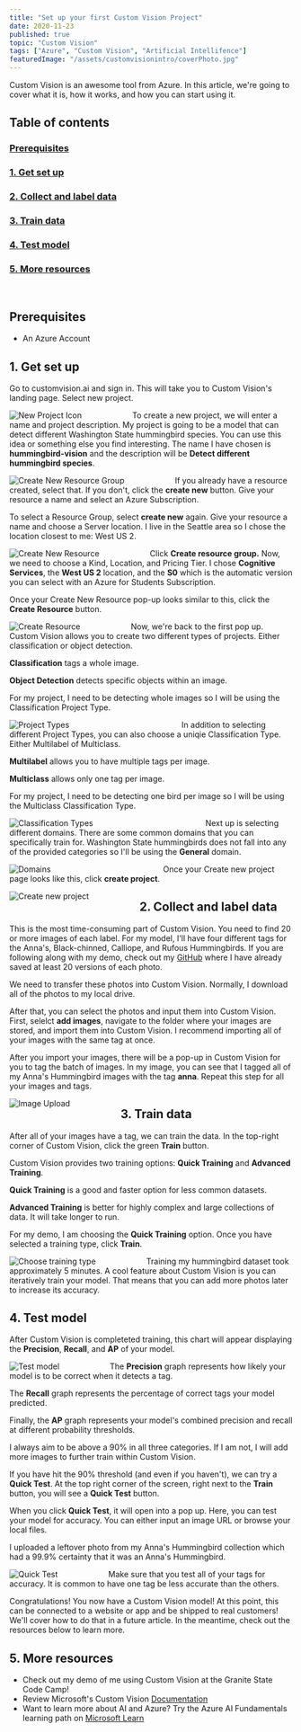 ```yaml
---
title: "Set up your first Custom Vision Project"
date: 2020-11-23
published: true
topic: "Custom Vision"
tags: ["Azure", "Custom Vision", "Artificial Intellifence"]
featuredImage: "/assets/customvisionintro/coverPhoto.jpg"
---
```


Custom Vision is an awesome tool from Azure. In this article, we're going to cover what it is, how it works, and how you can start using it.

## Table of contents

### [Prerequisites](#prerequisites)

### [1. Get set up](#setup)

### [2. Collect and label data](#label)

### [3. Train data](#train)

### [4. Test model](#test)

### [5. More resources](#resources)

<br />

## <a name='prerequisites'>Prerequisites</a>

- An Azure Account

## <a name='setup'>1. Get set up</a>

Go to customvision.ai and sign in. This will take you to Custom Vision's landing page. Select new project.

<img
  src="/assets/customvisionintro/newproject.png"
  alt="New Project Icon"
  style="float: left; margin-right: 90px;"
/>

To create a new project, we will enter a name and project description. My project is going to be a model that can detect different Washington State hummingbird species. You can use this idea or something else you find interesting. The name I have chosen is **hummingbird-vision** and the description will be **Detect different hummingbird species**.

<img
  src="/assets/customvisionintro/name.png"
  alt="Create New Resource Group"
  style="float: left; margin-right: 90px;"
/>

If you already have a resource created, select that. If you don't, click the **create new** button. Give your resource a name and select an Azure Subscription.

To select a Resource Group, select **create new** again. Give your resource a name and choose a Server location. I live in the Seattle area so I chose the location closest to me: West US 2.

<img
  src="/assets/customvisionintro/createNewResource.png"
  alt="Create New Resource"
  style="float: left; margin-right: 90px;"
/>

Click **Create resource group.** Now, we need to choose a Kind, Location, and Pricing Tier. I chose **Cognitive Services**, the **West US 2** location, and the **S0** which is the automatic version you can select with an Azure for Students Subscription.

Once your Create New Resource pop-up looks similar to this, click the **Create Resource** button.

<img
  src="/assets/customvisionintro/createResource.png"
  alt="Create Resource"
  style="float: left; margin-right: 90px;"
/>

Now, we're back to the first pop up. Custom Vision allows you to create two different types of projects. Either classification or object detection.

**Classification** tags a whole image.

**Object Detection** detects specific objects within an image.

For my project, I need to be detecting whole images so I will be using the Classification Project Type.

<img
  src="/assets/customvisionintro/projectType.png"
  alt="Project Types"
  style="float: left; margin-right: 200px;"
/>

In addition to selecting different Project Types, you can also choose a uniqie Classification Type. Either Multilabel of Multiclass.

**Multilabel** allows you to have multiple tags per image.

**Multiclass** allows only one tag per image.

For my project, I need to be detecting one bird per image so I will be using the Multiclass Classification Type.

<img
  src="/assets/customvisionintro/classificationType.png"
  alt="Classification Types"
  style="float: left; margin-right: 200px;"
/>

Next up is selecting different domains. There are some common domains that you can specifically train for. Washington State hummingbirds does not fall into any of the provided categories so I'll be using the **General** domain.

<img
  src="/assets/customvisionintro/domain.png"
  alt="Domains"
  style="float: left; margin-right: 200px;"
/>

Once your Create new project page looks like this, click **create project**.

<img
  src="/assets/customvisionintro/createNewProject.png"
  alt="Create new project"
  style="float: left; margin-right: 90px;"
/>

## <a name='label'>2. Collect and label data</a>

This is the most time-consuming part of Custom Vision. You need to find 20 or more images of each label. For my model, I'll have four different tags for the Anna's, Black-chinned, Calliope, and Rufous Hummingbirds. If you are following along with my demo, check out my <a href="https://github.com/LocksleyLK/set-up-your-first-Custom-Vision-project" target="_blank">GitHub</a> where I have already saved at least 20 versions of each photo.

We need to transfer these photos into Custom Vision. Normally, I download all of the photos to my local drive.

After that, you can select the photos and input them into Custom Vision. First, selelct **add images**, navigate to the folder where your images are stored, and import them into Custom Vision. I recommend importing all of your images with the same tag at once.

After you import your images, there will be a pop-up in Custom Vision for you to tag the batch of images. In my image, you can see that I tagged all of my Anna's Hummingbird images with the tag **anna**. Repeat this step for all your images and tags.

<img
  src="/assets/customvisionintro/tagImages.png"
  alt="Image Upload"
  style="float: left; margin-right: 90px;"
/>

## <a name='train'>3. Train data</a>

After all of your images have a tag, we can train the data. In the top-right corner of Custom Vision, click the green **Train** button.

Custom Vision provides two training options: **Quick Training** and **Advanced Training**.

**Quick Training** is a good and faster option for less common datasets.

**Advanced Training** is better for highly complex and large collections of data. It will take longer to run.

For my demo, I am choosing the **Quick Training** option. Once you have selected a training type, click **Train**.

<img
  src="/assets/customvisionintro/train.png"
  alt="Choose training type"
  style="float: left; margin-right: 90px;"
/>

Training my hummingbird dataset took approximately 5 minutes. A cool feature about Custom Vision is you can iteratively train your model. That means that you can add more photos later to increase its accuracy.

## <a name='test'>4. Test model</a>

After Custom Vision is completeted training, this chart will appear displaying the **Precision**, **Recall**, and **AP** of your model.

<img
  src="/assets/customvisionintro/data.png"
  alt="Test model"
  style="float: left; margin-right: 90px;"
/>

The **Precision** graph represents how likely your model is to be correct when it detects a tag.

The **Recall** graph represents the percentage of correct tags your model predicted.

Finally, the **AP** graph represents your model's combined precision and recall at different probability thresholds.

I always aim to be above a 90% in all three categories. If I am not, I will add more images to further train within Custom Vision.

If you have hit the 90% threshold (and even if you haven't), we can try a **Quick Test**. At the top right corner of the screen, right next to the **Train** button, you will see a **Quick Test** button.

When you click **Quick Test**, it will open into a pop up. Here, you can test your model for accuracy. You can either input an image URL or browse your local files.

I uploaded a leftover photo from my Anna's Hummingbird collection which had a 99.9% certainty that it was an Anna's Hummingbird.

<img
  src="/assets/customvisionintro/quickTest.png"
  alt="Quick Test"
  style="float: left; margin-right: 90px;"
/>

Make sure that you test all of your tags for accuracy. It is common to have one tag be less accurate than the others.

Congratulations! You now have a Custom Vision model! At this point, this can be connected to a website or app and be shipped to real customers! We'll cover how to do that in a future article. In the meantime, check out the resources below to learn more.

## <a name='resources'>5. More resources</a>

- Check out my demo of me using Custom Vision at the Granite State Code Camp!
- Review Microsoft's Custom Vision <a href="https://docs.microsoft.com/en-us/azure/cognitive-services/custom-vision-service/" target="_blank">Documentation</a>
- Want to learn more about AI and Azure? Try the Azure AI Fundamentals learning path on <a href="https://docs.microsoft.com/en-us/learn/certifications/azure-ai-fundamentals" target="_blank">Microsoft Learn</a>
